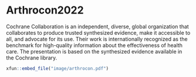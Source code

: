 # Arthrocon2022

Cochrane Collaboration  is an independent, diverse, global organization that collaborates to produce trusted synthesized evidence, make it accessible to all, and advocate for its use. Their work is internationally recognized as the benchmark for high-quality information about the effectiveness of health care.
The presentation is based on the synthesized evidence available in the Cochrane library.


```r
xfun::embed_file("image/arthrocon.pdf")
```


